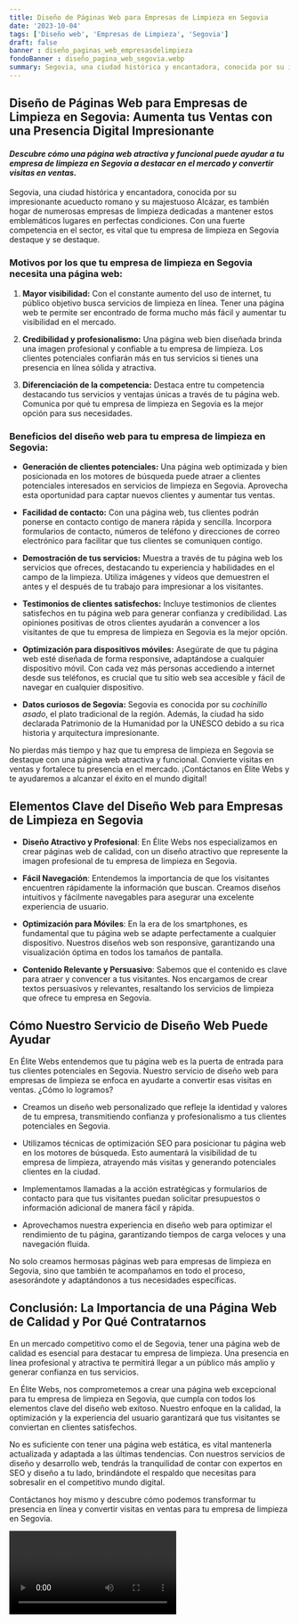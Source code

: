 ```yaml
---
title: Diseño de Páginas Web para Empresas de Limpieza en Segovia
date: '2023-10-04'
tags: ['Diseño web', 'Empresas de Limpieza', 'Segovia']
draft: false
banner : diseño_paginas_web_empresasdelimpieza
fondoBanner : diseño_pagina_web_segovia.webp
summary: Segovia, una ciudad histórica y encantadora, conocida por su impresionante acueducto romano y su majestuoso Alcázar, es también hogar de numerosas empresas de limpieza dedicadas a mantener estos emblemáticos lugares en perfectas condiciones. Con una fuerte competencia en el sector, es vital que tu empresa de limpieza en Segovia destaque y se destaque.
---
```


## Diseño de Páginas Web para Empresas de Limpieza en Segovia: Aumenta tus Ventas con una Presencia Digital Impresionante

#### *Descubre cómo una página web atractiva y funcional puede ayudar a tu empresa de limpieza en Segovia a destacar en el mercado y convertir visitas en ventas.*

Segovia, una ciudad histórica y encantadora, conocida por su impresionante acueducto romano y su majestuoso Alcázar, es también hogar de numerosas empresas de limpieza dedicadas a mantener estos emblemáticos lugares en perfectas condiciones. Con una fuerte competencia en el sector, es vital que tu empresa de limpieza en Segovia destaque y se destaque.

### Motivos por los que tu empresa de limpieza en Segovia necesita una página web:

1. **Mayor visibilidad:** Con el constante aumento del uso de internet, tu público objetivo busca servicios de limpieza en línea. Tener una página web te permite ser encontrado de forma mucho más fácil y aumentar tu visibilidad en el mercado.

2. **Credibilidad y profesionalismo:** Una página web bien diseñada brinda una imagen profesional y confiable a tu empresa de limpieza. Los clientes potenciales confiarán más en tus servicios si tienes una presencia en línea sólida y atractiva.

3. **Diferenciación de la competencia:** Destaca entre tu competencia destacando tus servicios y ventajas únicas a través de tu página web. Comunica por qué tu empresa de limpieza en Segovia es la mejor opción para sus necesidades.

### Beneficios del diseño web para tu empresa de limpieza en Segovia:

- **Generación de clientes potenciales:** Una página web optimizada y bien posicionada en los motores de búsqueda puede atraer a clientes potenciales interesados en servicios de limpieza en Segovia. Aprovecha esta oportunidad para captar nuevos clientes y aumentar tus ventas.

- **Facilidad de contacto:** Con una página web, tus clientes podrán ponerse en contacto contigo de manera rápida y sencilla. Incorpora formularios de contacto, números de teléfono y direcciones de correo electrónico para facilitar que tus clientes se comuniquen contigo.

- **Demostración de tus servicios:** Muestra a través de tu página web los servicios que ofreces, destacando tu experiencia y habilidades en el campo de la limpieza. Utiliza imágenes y vídeos que demuestren el antes y el después de tu trabajo para impresionar a los visitantes.

- **Testimonios de clientes satisfechos:** Incluye testimonios de clientes satisfechos en tu página web para generar confianza y credibilidad. Las opiniones positivas de otros clientes ayudarán a convencer a los visitantes de que tu empresa de limpieza en Segovia es la mejor opción.

- **Optimización para dispositivos móviles:** Asegúrate de que tu página web esté diseñada de forma responsive, adaptándose a cualquier dispositivo móvil. Con cada vez más personas accediendo a internet desde sus teléfonos, es crucial que tu sitio web sea accesible y fácil de navegar en cualquier dispositivo.

- **Datos curiosos de Segovia:** Segovia es conocida por su *cochinillo asado*, el plato tradicional de la región. Además, la ciudad ha sido declarada Patrimonio de la Humanidad por la UNESCO debido a su rica historia y arquitectura impresionante.

No pierdas más tiempo y haz que tu empresa de limpieza en Segovia se destaque con una página web atractiva y funcional. Convierte visitas en ventas y fortalece tu presencia en el mercado. ¡Contáctanos en Élite Webs y te ayudaremos a alcanzar el éxito en el mundo digital!

<GifSeo />

<Cta />

## Elementos Clave del Diseño Web para Empresas de Limpieza en Segovia

- **Diseño Atractivo y Profesional**: En Élite Webs nos especializamos en crear páginas web de calidad, con un diseño atractivo que represente la imagen profesional de tu empresa de limpieza en Segovia.

- **Fácil Navegación**: Entendemos la importancia de que los visitantes encuentren rápidamente la información que buscan. Creamos diseños intuitivos y fácilmente navegables para asegurar una excelente experiencia de usuario.

- **Optimización para Móviles**: En la era de los smartphones, es fundamental que tu página web se adapte perfectamente a cualquier dispositivo. Nuestros diseños web son responsive, garantizando una visualización óptima en todos los tamaños de pantalla.

- **Contenido Relevante y Persuasivo**: Sabemos que el contenido es clave para atraer y convencer a tus visitantes. Nos encargamos de crear textos persuasivos y relevantes, resaltando los servicios de limpieza que ofrece tu empresa en Segovia.

## Cómo Nuestro Servicio de Diseño Web Puede Ayudar

En Élite Webs entendemos que tu página web es la puerta de entrada para tus clientes potenciales en Segovia. Nuestro servicio de diseño web para empresas de limpieza se enfoca en ayudarte a convertir esas visitas en ventas. ¿Cómo lo logramos?

- Creamos un diseño web personalizado que refleje la identidad y valores de tu empresa, transmitiendo confianza y profesionalismo a tus clientes potenciales en Segovia.

- Utilizamos técnicas de optimización SEO para posicionar tu página web en los motores de búsqueda. Esto aumentará la visibilidad de tu empresa de limpieza, atrayendo más visitas y generando potenciales clientes en la ciudad.

- Implementamos llamadas a la acción estratégicas y formularios de contacto para que tus visitantes puedan solicitar presupuestos o información adicional de manera fácil y rápida.

- Aprovechamos nuestra experiencia en diseño web para optimizar el rendimiento de tu página, garantizando tiempos de carga veloces y una navegación fluida.

No solo creamos hermosas páginas web para empresas de limpieza en Segovia, sino que también te acompañamos en todo el proceso, asesorándote y adaptándonos a tus necesidades específicas.

## Conclusión: La Importancia de una Página Web de Calidad y Por Qué Contratarnos

En un mercado competitivo como el de Segovia, tener una página web de calidad es esencial para destacar tu empresa de limpieza. Una presencia en línea profesional y atractiva te permitirá llegar a un público más amplio y generar confianza en tus servicios.

En Élite Webs, nos comprometemos a crear una página web excepcional para tu empresa de limpieza en Segovia, que cumpla con todos los elementos clave del diseño web exitoso. Nuestro enfoque en la calidad, la optimización y la experiencia del usuario garantizará que tus visitantes se conviertan en clientes satisfechos.

No es suficiente con tener una página web estática, es vital mantenerla actualizada y adaptada a las últimas tendencias. Con nuestros servicios de diseño y desarrollo web, tendrás la tranquilidad de contar con expertos en SEO y diseño a tu lado, brindándote el respaldo que necesitas para sobresalir en el competitivo mundo digital.

Contáctanos hoy mismo y descubre cómo podemos transformar tu presencia en línea y convertir visitas en ventas para tu empresa de limpieza en Segovia.

<Video />

<CtaBot job='Empresas de Limpieza' city='Segovia'/>

<Gmaps query='Segovia+españa+maps' />